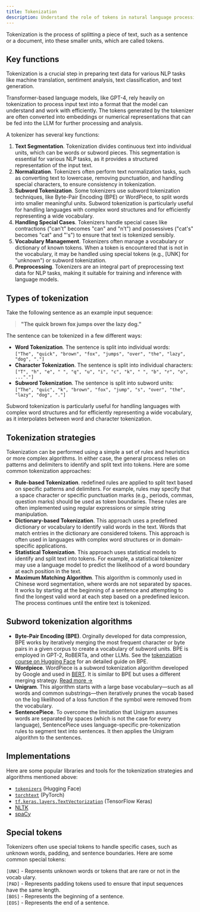 ```yaml
---
title: Tokenization
description: Understand the role of tokens in natural language processing.
---
```


Tokenization is the process of splitting a piece of text, such as a sentence or a document, into these smaller units, which are called tokens.

## Key functions

Tokenization is a crucial step in preparing text data for various NLP tasks like machine translation, sentiment analysis, text classification, and text generation.   

Transformer-based language models, like GPT-4, rely heavily on tokenization to process input text into a format that the model can understand and work with efficiently. 
The tokens generated by the tokenizer are often converted into embeddings or numerical representations that can be fed into the LLM for further processing and analysis.  

A tokenizer has several key functions:  

1. **Text Segmentation**. Tokenization divides continuous text into individual units, which can be words or subword pieces. This segmentation is essential for various NLP tasks, as it provides a structured representation of the input text.
2. **Normalization**. Tokenizers often perform text normalization tasks, such as converting text to lowercase, removing punctuation, and handling special characters, to ensure consistency in tokenization.
3. **Subword Tokenization**. Some tokenizers use subword tokenization techniques, like Byte-Pair Encoding (BPE) or WordPiece, to split words into smaller meaningful units. Subword tokenization is particularly useful for handling languages with complex word structures and for efficiently representing a wide vocabulary.
4. **Handling Special Cases**. Tokenizers handle special cases like contractions ("can't" becomes "can" and "n't") and possessives ("cat's" becomes "cat" and "'s") to ensure that text is tokenized sensibly.
5. **Vocabulary Management**. Tokenizers often manage a vocabulary or dictionary of known tokens. When a token is encountered that is not in the vocabulary, it may be handled using special tokens (e.g., [UNK] for "unknown") or subword tokenization.
6. **Preprocessing**. Tokenizers are an integral part of preprocessing text data for NLP tasks, making it suitable for training and inference with language models.

## Types of tokenization

Take the following sentence as an example input sequence:  

> **"The quick brown fox jumps over the lazy dog."**  

The sentence can be tokenized in a few different ways:  

- **Word Tokenization**. The sentence is split into individual words:  
`["The", "quick", "brown", "fox", "jumps", "over", "the", "lazy", "dog", "."]`  
- **Character Tokenization**. The sentence is split into individual characters:  
`["T", "h", "e", " ", "q", "u", "i", "c", "k", " ", "b", "r", "o", ..."."]`  
- **Subword Tokenization**. The sentence is split into subword units:  
`["The", "quic", "k", "brown", "fox", "jump", "s", "over", "the", "lazy", "dog", "."]`  

Subword tokenization is particularly useful for handling languages with complex word structures and for efficiently 
representing a wide vocabulary, as it interpolates between word and character tokenization.  

## Tokenization strategies  

Tokenization can be performed using a simple a set of rules and heuristics or more complex algorithms. In either case, the general process relies 
on patterns and delimiters to identify and split text into tokens. Here are some common tokenization approaches:  

- **Rule-based Tokenization**. redefined rules are applied to split text based on specific patterns 
and delimiters. For example, rules may specify that a space character or specific punctuation marks (e.g., periods, 
commas, question marks) should be used as token boundaries. These rules are often implemented using regular expressions 
or simple string manipulation.  
- **Dictionary-based Tokenization**. This approach uses a predefined dictionary or vocabulary to identify valid words 
in the text. Words that match entries in the dictionary are considered tokens. This approach is often used in 
languages with complex word structures or in domain-specific applications.  
- **Statistical Tokenization**. This approach uses statistical models to identify and split text into tokens. For 
example, a statistical tokenizer may use a language model to predict the likelihood of a word boundary at each 
position in the text.  
- **Maximum Matching Algorithm**. This algorithm is commonly used in Chinese word segmentation, where words are not 
separated by spaces. It works by starting at the beginning of a sentence and attempting to find the longest valid word 
at each step based on a predefined lexicon. The process continues until the entire text is tokenized.  

## Subword tokenization algorithms  

- **Byte-Pair Encoding (BPE)**. Orginally developed for data compression, BPE works by iteratively merging the most frequent character or byte pairs in a given corpus to create a vocabulary of subword units. BPE is employed in 
GPT-2, RoBERTa, and other LLMs. See the [tokenziation course on Hugging Face](https://huggingface.co/learn/nlp-course/chapter6/5?fw=pt) for an detailed guide on BPE.   
- **Wordpiece**. WordPiece is a subword tokenization algorithm developed by Google and used in [BERT](https://arxiv.org/abs/1810.04805). It is similar to BPE but uses a different merging strategy. [Read more →](https://huggingface.co/docs/transformers/tokenizer_summary#wordpiece)  
- **Unigram**. This algorithm starts with a large base vocabulary—such as all words and common substrings—then iteratively prunes the vocab based on the log likelihood of a loss function if the symbol were removed from the vocabulary.  
- **SentencePiece**. To overcome the limitation that Unigram assumes words are separated by spaces (which is not the case for every language), SentencePiece uses language-specific pre-tokenization rules to segment text into sentences. It then applies the Unigram algorithm to the sentences.  

## Implementations  

Here are some popular libraries and tools for the tokenization strategies and algorithms mentioned above:  

- [`tokenizers`](https://huggingface.co/docs/tokenizers/index) (Hugging Face)  
- [`torchtext`](https://pytorch.org/text/stable/index.html) (PyTorch)  
- [`tf.keras.layers.TextVectorization`](https://www.tensorflow.org/api_docs/python/tf/keras/layers/TextVectorization) (TensorFlow Keras)  
- [NLTK](https://www.nltk.org)  
- [spaCy](https://spacy.io)  

## Special tokens

Tokenizers often use special tokens to handle specific cases, such as unknown words, padding, and sentence boundaries. Here are some common special tokens:  

`[UNK]` - Represents unknown words or tokens that are rare or not in the vocab ulary.  
`[PAD]` - Represents padding tokens used to ensure that input sequences have the same length.  
`[BOS]` - Represents the beginning of a sentence.  
`[EOS]` - Represents the end of a sentence.  